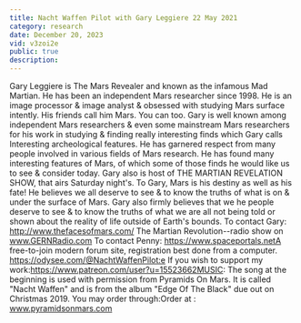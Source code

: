 ```yaml
---
title: Nacht Waffen Pilot with Gary Leggiere 22 May 2021
category: research
date: December 20, 2023
vid: v3zoi2e
public: true
description:
---
```

Gary Leggiere is The Mars Revealer and known as the infamous Mad Martian.
He has been an independent Mars researcher since 1998. He is an image processor & image analyst & obsessed with studying Mars surface intently. His friends call him Mars. You can too.
Gary is well known among independent Mars researchers & even some mainstream Mars researchers for his work in studying & finding really interesting finds which Gary calls Interesting archeological features. He has garnered respect from many people involved in various fields of Mars research.
He has found many interesting features of Mars, of which some of those finds he would like us to see & consider today. Gary also is host of THE MARTIAN REVELATION SHOW, that airs Saturday night's.
To Gary, Mars is his destiny as well as his fate! He believes we all deserve to see & to know the truths of what is on & under the surface of Mars. Gary also firmly believes that we he people deserve to see & to know the truths of what we are all not being told or shown about the reality of life outside of Earth's bounds.
To contact Gary:
http://www.thefacesofmars.com/
The Martian Revolution--radio show on www.GERNRadio.com
To contact Penny:
https://www.spaceportals.net​​​​​A free-to-join modern forum site, registration best done from a computer.
https://odysee.com/@NachtWaffenPilot:e
If you wish to support my work:https://www.patreon.com/user?u=15523662MUSIC:
The song at the beginning is used with permission from Pyramids On Mars.
It is called "Nacht Waffen" and is from the album "Edge Of The Black" due out on Christmas 2019.
You may order through:Order at : www.pyramidsonmars.com
